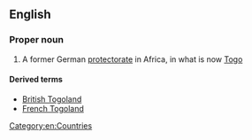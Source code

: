 ==English==
{{wikipedia}}

===Proper noun===
{{en-proper noun}}

# {{lb|en|historical}} A former German [[protectorate]] in Africa, in what is now [[Togo]]

====Derived terms====
* [[British Togoland]]
* [[French Togoland]]

[[Category:en:Countries]]